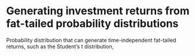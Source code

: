 # Generating investment returns from fat-tailed probability distributions

Probability distribution that can generate time-independent fat-tailed returns, such as the Student's t distribution,
 
 